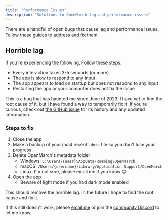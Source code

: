 ```yaml
---
title: "Performance Issues"
description: "Solutions to OpenMarch lag and performance issues"
---
```



There are a handful of open bugs that cause lag and performance issues.
Follow these guides to address and fix them.

## Horrible lag

If you're experiencing the following, Follow these steps:

- Every interaction takes 3-5 seconds (or more)
- The app is slow to respond to any input
- The app appears to load on startup but does not respond to any input
- Restarting the app or your computer does not fix the issue

This is a bug that has haunted me since June of 2023.
I have yet to find the root cause of it, but I have found a way to temporarily fix it.
If you're curious, check out [the GitHub issue](https://github.com/OpenMarch/OpenMarch/issues/174) for its history and any updated information.

### Steps to fix

<Steps>

1. Close the app
1. Make a backup of your most recent `.dots` file so you don't lose your progress
1. Delete OpenMarch's metadata folder
   - Windows: `C:\Users\{user}\AppData\Roaming\OpenMarch`
   - macOS: `/Users/{username}/Library/Application Support/OpenMarch`
   - Linux: I'm not sure, please email me if you know 🙃
1. Open the app
   - Beware of light mode if you had dark mode enabled

</Steps>

This should remove the horrible lag.
In the future I hope to find the root cause and fix it.

If this still doesn't work, please [email me](mailto:alexdumo@openmarch.com) or join the [community Discord](https://discord.gg/eTsQ98uZzq) to let me know.
